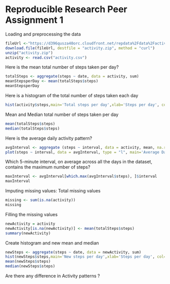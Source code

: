 Reproducible Research Peer Assignment 1
========================================================
Loading and preprocessing the data


```r
fileUrl <-"https://d396qusza40orc.cloudfront.net/repdata%2Fdata%2Factivity.zip"
download.file(fileUrl, destfile = "activity.zip", method = "curl")
unzip("activity.zip")
activity <- read.csv("activity.csv")
```

Here is the mean total number of steps taken per day?

```r
totalSteps <- aggregate(steps ~ date, data = activity, sum)
meanStepsperDay <- mean(totalSteps$steps)
meanStepsperDay
```

Here is a histogram of the total number of steps taken each day
```r
hist(activity$steps,main='Total steps per day',xlab='Steps per day', col='blue')
```
Mean and Median total number of steps taken per day


```r
mean(totalSteps$steps)
median(totalSteps$steps)
```

Here is the average daily activity pattern?
```r
avgInterval <- aggregate (steps ~ interval, data = activity, mean, na.rm = TRUE)
plot(steps ~ interval, data = avgInterval, type = "l", main='Average Daily Activity')

```
Which 5-minute interval, on average across all the days in the dataset, contains the maximum number of steps?
```r
maxInterval <- avgInterval[which.max(avgInterval$steps), ]$interval
maxInterval

```
Imputing missing values:
Total missing values
```r
missing <- sum(is.na(activity))
missing
```
Filling the missing values
```r
newActivity = activity
newActivity[is.na(newActivity)] <- mean(totalSteps$steps)
summary(newActivity)
```

Create histogram and new mean and median
```r
newSteps <- aggregate(steps ~ date, data = newActivity, sum)
hist(newSteps$steps,main='New steps per day',xlab='Steps per day', col='blue')
mean(newSteps$steps)
median(newSteps$steps)

```
Are there any difference in Activity patterns ? 
```r


```
